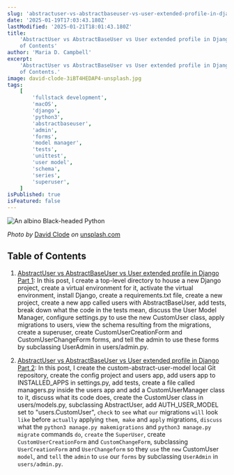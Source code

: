 ```yaml
---
slug: 'abstractuser-vs-abstractbaseuser-vs-user-extended-profile-in-django-table-of-contents'
date: '2025-01-19T17:03:43.180Z'
lastModified: '2025-01-21T18:01:43.180Z'
title:
    'AbstractUser vs AbstractBaseUser vs User extended profile in Django Table
    of Contents'
author: 'Maria D. Campbell'
excerpt:
    'AbstractUser vs AbstractBaseUser vs User extended profile in Django Table
    of Contents.'
image: david-clode-3iBT4HEDAP4-unsplash.jpg
tags:
    [
        'fullstack development',
        'macOS',
        'django',
        'python3',
        'abstractbaseuser',
        'admin',
        'forms',
        'model manager',
        'tests',
        'unittest',
        'user model',
        'schema',
        'series',
        'superuser',
    ]
isPublished: true
isFeatured: false
---
```


![An albino Black-headed Python](david-clode-3iBT4HEDAP4-unsplash.jpg)

_Photo by_ [David Clode](https://unsplash.com/@davidclode) _on_
[unsplash.com](https://unsplash.com/photos/a-close-up-of-a-yellow-and-white-snake-on-a-branch-3iBT4HEDAP4)

## Table of Contents

1. [AbstractUser vs AbstractBaseUser vs User extended profile in Django Part 1](/blog/abstractuser-vs-abstractbaseuser-vs-user-extended-profile-in-django-part-1):
   In this post, I create a top-level directory to house a new Django project,
   create a virtual environment for it, activate the virtual environment,
   install Django, create a requirements.txt file, create a new project, create
   a new app called users with AbstractBaseUser, add tests, break down what the
   code in the tests mean, discuss the User Model Manager, configure settings.py
   to use the new CustomUser class, apply migrations to users, view the schema
   resulting from the migrations, create a superuser, create
   CustomUserCreationForm and CustomUserChangeForm forms, and tell the admin to
   use these forms by subclassing UserAdmin in users/admin.py.

1. [AbstractUser vs AbstractBaseUser vs User extended profile in Django Part 2](/blog/abstractuser-vs-abstractbaseuser-vs-user-extended-profile-in-django-part-2):
   In this post, I create the custom-abstract-user-model local Git repository,
   create the config project and users app, add users app to INSTALLED_APPS in
   settings.py, add tests, create a file called managers.py inside the users app
   and add a CustomUserManager class to it, discuss what its code does, create
   the CustomUser class in users/models.py, subclassing AbstractUser, add
   AUTH_USER_MODEL set to "users.CustomUser", `check` to `see` what `our`
   migrations `will` look `like` before `actually` applying `them`,` make` and
   `apply` migrations, `discuss` what the `python3 manage.py makemigrations` and
   `python3 manage.py migrate` commands `do`, `create` the `SuperUser`, create
   `CustomUserCreationForm` and `CustomChangeForm`, subclassing
   `UserCreationForm` and `UserChangeform` so they `use` the `new` CustomUser
   `model`, and `tell` the `admin` to `use` our `forms` by subclassing
   `UserAdmin` in `users/admin.py`.
